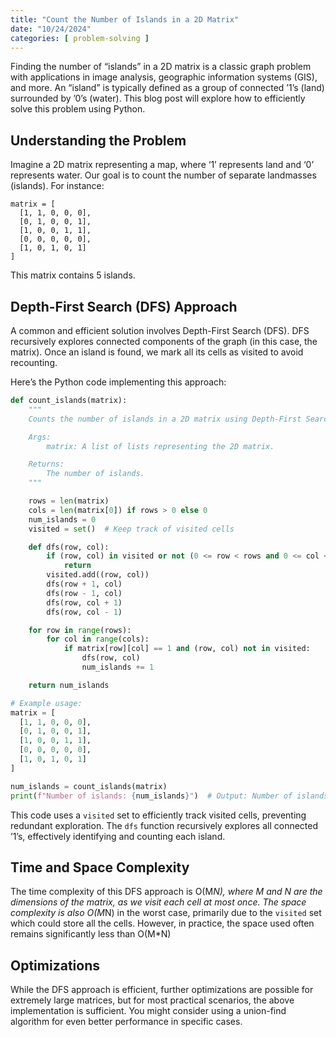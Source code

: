 ```yaml
---
title: "Count the Number of Islands in a 2D Matrix"
date: "10/24/2024"
categories: [ problem-solving ]
---
```


Finding the number of "islands" in a 2D matrix is a classic graph problem with applications in image analysis, geographic information systems (GIS), and more.  An "island" is typically defined as a group of connected '1's (land) surrounded by '0's (water). This blog post will explore how to efficiently solve this problem using Python.


## Understanding the Problem

Imagine a 2D matrix representing a map, where '1' represents land and '0' represents water.  Our goal is to count the number of separate landmasses (islands).  For instance:

```
matrix = [
  [1, 1, 0, 0, 0],
  [0, 1, 0, 0, 1],
  [1, 0, 0, 1, 1],
  [0, 0, 0, 0, 0],
  [1, 0, 1, 0, 1]
]
```

This matrix contains 5 islands.


## Depth-First Search (DFS) Approach

A common and efficient solution involves Depth-First Search (DFS).  DFS recursively explores connected components of the graph (in this case, the matrix).  Once an island is found, we mark all its cells as visited to avoid recounting.

Here's the Python code implementing this approach:

```python
def count_islands(matrix):
    """
    Counts the number of islands in a 2D matrix using Depth-First Search (DFS).

    Args:
        matrix: A list of lists representing the 2D matrix.

    Returns:
        The number of islands.
    """

    rows = len(matrix)
    cols = len(matrix[0]) if rows > 0 else 0
    num_islands = 0
    visited = set()  # Keep track of visited cells

    def dfs(row, col):
        if (row, col) in visited or not (0 <= row < rows and 0 <= col < cols) or matrix[row][col] == 0:
            return
        visited.add((row, col))
        dfs(row + 1, col)
        dfs(row - 1, col)
        dfs(row, col + 1)
        dfs(row, col - 1)

    for row in range(rows):
        for col in range(cols):
            if matrix[row][col] == 1 and (row, col) not in visited:
                dfs(row, col)
                num_islands += 1

    return num_islands

# Example usage:
matrix = [
  [1, 1, 0, 0, 0],
  [0, 1, 0, 0, 1],
  [1, 0, 0, 1, 1],
  [0, 0, 0, 0, 0],
  [1, 0, 1, 0, 1]
]

num_islands = count_islands(matrix)
print(f"Number of islands: {num_islands}")  # Output: Number of islands: 5
```

This code uses a `visited` set to efficiently track visited cells, preventing redundant exploration. The `dfs` function recursively explores all connected '1's, effectively identifying and counting each island.

##  Time and Space Complexity

The time complexity of this DFS approach is O(M*N), where M and N are the dimensions of the matrix, as we visit each cell at most once. The space complexity is also O(M*N) in the worst case, primarily due to the `visited` set which could store all the cells.  However, in practice, the space used often remains significantly less than O(M*N)


## Optimizations

While the DFS approach is efficient, further optimizations are possible for extremely large matrices, but for most practical scenarios, the above implementation is sufficient.  You might consider using a union-find algorithm for even better performance in specific cases.


